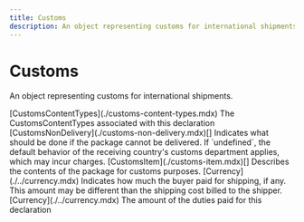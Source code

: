 ```yaml
---
title: Customs
description: An object representing customs for international shipments.
---
```


Customs
===============================================
An object representing customs for international shipments.

<Reference>
  <Field name="contents" nullable={true}>
    <Type>
      [CustomsContentTypes](./customs-content-types.mdx)
    </Type>
    <Description>
      The CustomsContentTypes associated with this declaration
    </Description>
  </Field>
  <Field name="non_delivery" nullable={true}>
    <Type>
      [CustomsNonDelivery](./customs-non-delivery.mdx)[]
    </Type>
    <Description>
      Indicates what should be done if the package cannot be delivered. If `undefined`, the default behavior
      of the receiving country's customs department applies, which may incur charges.
    </Description>
  </Field>
  <Field name="customs_items" nullable={false}>
    <Type>
      [CustomsItem](./customs-item.mdx)[]
    </Type>
    <Description>
      Describes the contents of the package for customs purposes.
    </Description>
  </Field>
  <Field name="buyer_shipping_amount_paid" nullable={true}>
    <Type>
      [Currency](./../currency.mdx)
    </Type>
    <Description>
      Indicates how much the buyer paid for shipping, if any. This amount may be different than the shipping cost billed to the shipper.
    </Description>
  </Field>
  <Field name="duties_paid" nullable={true}>
    <Type>
      [Currency](./../currency.mdx)
    </Type>
    <Description>
      The amount of the duties paid for this declaration
    </Description>
  </Field>
</Reference>